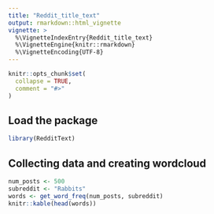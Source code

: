 ```yaml
---
title: "Reddit_title_text"
output: rmarkdown::html_vignette
vignette: >
  %\VignetteIndexEntry{Reddit_title_text}
  %\VignetteEngine{knitr::rmarkdown}
  %\VignetteEncoding{UTF-8}
---
```


```r
knitr::opts_chunk$set(
  collapse = TRUE,
  comment = "#>"
)
```

## Load the package

```r
library(RedditText)
```

## Collecting data and creating wordcloud

```r
num_posts <- 500
subreddit <- "Rabbits"
words <- get_word_freq(num_posts, subreddit)
knitr::kable(head(words))
```






